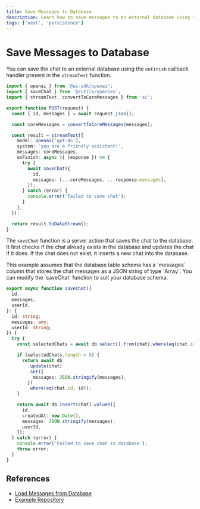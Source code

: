 ```yaml
---
title: Save Messages to Database
description: Learn how to save messages to an external database using the AI SDK and Next.js
tags: ['next', 'persistence']
---
```


# Save Messages to Database

You can save the chat to an external database using the `onFinish` callback handler present in the `streamText` function.

```ts filename="@/app/api/chat/route.ts"
import { openai } from '@ai-sdk/openai';
import { saveChat } from '@/utils/queries';
import { streamText, convertToCoreMessages } from 'ai';

export function POST(request) {
  const { id, messages } = await request.json();

  const coreMessages = convertToCoreMessages(messages);

  const result = streamText({
    model: openai('gpt-4o'),
    system: 'you are a friendly assistant!',
    messages: coreMessages,
    onFinish: async ({ response }) => {
      try {
        await saveChat({
          id,
          messages: [...coreMessages, ...response.messages],
        });
      } catch (error) {
        console.error('Failed to save chat');
      }
    },
  });

  return result.toDataStream();
}
```

The `saveChat` function is a server action that saves the chat to the database. It first checks if the chat already exists in the database and updates the chat if it does. If the chat does not exist, it inserts a new chat into the database.

<Note>
This example assumes that the database table schema has a `messages` column that stores the chat messages as a JSON string of type `Array<CoreMessage>`. You can modify the `saveChat` function to suit your database schema.
</Note>

```ts filename="@/app/utils/queries.ts"
export async function saveChat({
  id,
  messages,
  userId,
}: {
  id: string;
  messages: any;
  userId: string;
}) {
  try {
    const selectedChats = await db.select().from(chat).where(eq(chat.id, id));

    if (selectedChats.length > 0) {
      return await db
        .update(chat)
        .set({
          messages: JSON.stringify(messages),
        })
        .where(eq(chat.id, id));
    }

    return await db.insert(chat).values({
      id,
      createdAt: new Date(),
      messages: JSON.stringify(messages),
      userId,
    });
  } catch (error) {
    console.error('Failed to save chat in database');
    throw error;
  }
}
```

## References

- [Load Messages from Database](/cookbook/01-next/load-messages-from-database)
- [Example Repository](https://github.com/nicoalbanese/persisted-ui-state-annotations)
